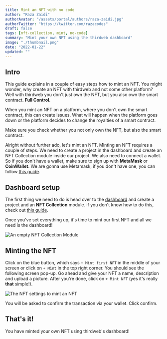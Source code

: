 ```yaml
---
title: Mint an NFT with no code
author: "Raza Zaidi"
authorAvatar: "/assets/portal/authors/raza-zaidi.jpg"
authorTwitter: "https://twitter.com/razacodes"
draft: false
tags: [nft-collection, mint, no-code]
summary: "Mint your own NFT using the thirdweb dashboard"
image: "./thumbnail.png"
date: "2022-01-22"
updated: ""
---
```


## Intro

This guide explains in a couple of easy steps how to mint an NFT.
You might wonder, why create an NFT with thirdweb and not some other platform?
Well with thirdweb you don't just own the NFT, but you also own the smart contract. **Full Control**.

When you mint an NFT on a platform, where you don't own the smart contract, this can create issues.
What will happen when the platform goes down or the platform decides to change the royalties of a smart contract.

Make sure you check whether you not only own the NFT, but also the smart contract.

Alright without further ado, let's mint an NFT.
Minting an NFT requires a couple of steps. We need to create a project in the dashboard and create an NFT Collection module inside our project. We also need to connect a wallet. So if you don't have a wallet, make sure to sign up with **MetaMask** or **CoinWallet**. We are gonna use Metamask, if you don't have one, you can follow [this guide](/portal/guides/create-a-metamask-wallet).

## Dashboard setup

The first thing we need to do is head over to the [dashboard](/dashboard) and create a project and an **NFT Collection** module. if you don't know how to do this, check out [this guide](/portal/learn/introduction).

Once you've set everything up, it's time to mint our first NFT and all we need is the dashboard!

![An empty NFT Collection Module](./nft-module.png)

## Minting the NFT

Click on the blue button, which says `+ Mint first NFT` in the middle of your screen or click on `+ Mint` in the top right corner.
You should see the following screen pop-up.
Go ahead and give your NFT a name, description and upload a picture.
After you're done, click on `+ Mint NFT` (yes it's really **that** simple!).

![The NFT settings to mint an NFT](./nft-settings.png)

You will be asked to confirm the transaction via your wallet.
Click confirm.

## That's it!

You have minted your own NFT using thirdweb's dashboard!
